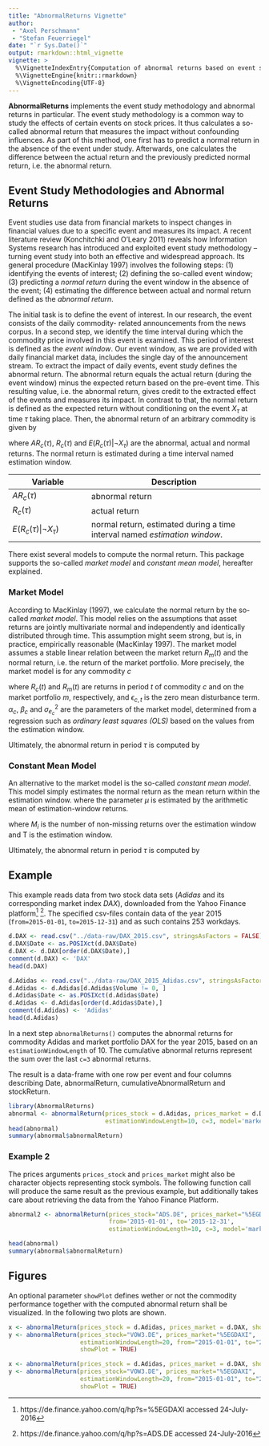 ```yaml
---
title: "AbnormalReturns Vignette"
author: 
 - "Axel Perschmann"
 - "Stefan Feuerriegel"
date: "`r Sys.Date()`"
output: rmarkdown::html_vignette
vignette: >
  %\VignetteIndexEntry{Computation of abnormal returns based on event study methodology}
  %\VignetteEngine{knitr::rmarkdown}
  %\VignetteEncoding{UTF-8}
---
```


**AbnormalReturns** implements the event study methodology and abnormal returns in particular. The event study methodology is a common way to study the effects of certain events on stock prices. It thus calculates a so-called abnormal return that measures the impact without confounding influences. As part of this method, one first has to predict a normal return in the absence of the event under study. Afterwards, one calculates the difference between the actual return and the previously predicted normal return, i.e. the abnormal return.

## Event Study Methodologies and Abnormal Returns
Event studies use data from financial markets to inspect changes in financial values due to a specific event and measures its impact. A recent literature review (Konchitchki and O'Leary 2011) reveals how Information Systems research has introduced and exploited event study methodology – turning event study into both an effective and widespread approach. Its general procedure (MacKinlay 1997) involves the following steps: (1) identifying the events of interest; (2) defining the so-called event window; (3) predicting a *normal return* during the event window in the absence of the event; (4) estimating the difference between actual and normal return defined as the *abnormal return*.

The initial task is to define the event of interest. In our research, the event consists of the daily commodity- related announcements from the news corpus. In a second step, we identify the time interval during which the commodity price involved in this event is examined. This period of interest is defined as the *event window*. Our event window, as we are provided with daily financial market data, includes the single day of the announcement stream. To extract the impact of daily events, event study defines the abnormal return. The abnormal return equals the actual return (during the event window) minus the expected return based on the pre-event time. This resulting value, i.e. the abnormal return, gives credit to the extracted effect of the events and measures its impact. In contrast to that, the normal return is defined as the expected return without conditioning on the event $X_\tau$ at time $\tau$ taking place. Then, the abnormal return of an arbitrary commodity is given by

\begin{equation}
    AR_c(\tau) = R_c(\tau) - E[R_c(\tau) \,|\, \neg X_\tau]
\end{equation}

where $AR_c(\tau)$, $R_c(\tau)$ and $E(R_c(\tau)|\neg X_\tau)$ are the abnormal, actual and normal returns. The normal return is estimated during a time interval named estimation window.

Variable | Description 
------------- | ----------------------------
$AR_c(\tau)$ | abnormal return
$R_c(\tau)$  | actual return
$E(R_c(\tau)|\neg X_\tau)$ | normal return, estimated during a time interval named *estimation window*.

There exist several models to compute the normal return. This package supports the so-called *market model* and *constant mean model*, hereafter explained.

### Market Model
According to MacKinlay (1997), we calculate the normal return by the so-called *market model*. This model relies on the assumptions that asset returns are jointly multivariate normal and independently and identically distributed through time. This assumption might seem strong, but is, in practice, empirically reasonable (MacKinlay 1997). The market model assumes a stable linear relation between the market return $R_m(t)$ and the normal return, i.e. the return of the market portfolio. More precisely, the market model is for any commodity $c$

\begin{equation}
R_c(t) = \alpha_c + \beta_cR_m(t) + \epsilon_{c,t},\enspace E(\epsilon_{c,t})=0,\enspace Var(\epsilon_{c,t})=\sigma^2_{e_c}
\end{equation}

where $R_c(t)$ and $R_m(t)$ are returns in period $t$ of commodity $c$ and on the market portfolio $m$, respectively, and $\epsilon_{c,t}$ is the zero mean disturbance term. $\alpha_c$, $\beta_c$ and $\sigma^2_{e_c}$ are the parameters of the market model, determined from a regression such as *ordinary least squares (OLS)* based on the values from the estimation window.

Ultimately, the abnormal return in period $\tau$ is computed by
\begin{equation}
AR_c(\tau) := R_c(\tau) - \alpha_c - \beta_cR_m(\tau)
\end{equation}

### Constant Mean Model
An alternative to the market model is the so-called *constant mean model*. This model simply estimates the normal return as the mean return within the estimation window.
\begin{equation}
R_c(t) = \mu_{c} + \epsilon_{c,t},\enspace E(\epsilon_{c,t})=0,\enspace Var(\epsilon_{c,t})=\sigma^2_{e_c}
\end{equation}
where the parameter $\mu$ is estimated by the arithmetic mean of estimation-window returns.

\begin{equation}
\mu_{c} = \dfrac{1}{M_i}   \sum\limits_{t\in T} R_c(t)
\end{equation}

where $M_i$  is the number of non-missing returns over the estimation window and T is the estimation window.

Ultimately, the abnormal return in period $\tau$ is computed by
\begin{equation}
AR_c(\tau) := R_c(\tau) - \mu_{c}
\end{equation}


## Example
This example reads data from two stock data sets (*Adidas* and its corresponding market index *DAX*), downloaded from the Yahoo Finance platform^[https://de.finance.yahoo.com/q/hp?s=%5EGDAXI accessed 24-July-2016] ^[https://de.finance.yahoo.com/q/hp?s=ADS.DE accessed 24-July-2016]. The specified csv-files contain data of the year 2015 (`from=2015-01-01`, `to=2015-12-31`) and as such contains 253 workdays.

```r
d.DAX <- read.csv("../data-raw/DAX_2015.csv", stringsAsFactors = FALSE)
d.DAX$Date <- as.POSIXct(d.DAX$Date)
d.DAX <- d.DAX[order(d.DAX$Date),]
comment(d.DAX) <- 'DAX'
head(d.DAX)

d.Adidas <- read.csv("../data-raw/DAX_2015_Adidas.csv", stringsAsFactors = FALSE)
d.Adidas <- d.Adidas[d.Adidas$Volume != 0, ]
d.Adidas$Date <- as.POSIXct(d.Adidas$Date)
d.Adidas <- d.Adidas[order(d.Adidas$Date),]
comment(d.Adidas) <- 'Adidas'
head(d.Adidas)
```

In a next step `abnormalReturns()` computes the abnormal returns for commodity Adidas and market portfolio DAX for the year 2015, based on an `estimationWindowLength` of 10. The cumulative abnormal returns represent the sum over the last `c=3` abnormal returns. 

The result is a data-frame with one row per event and four columns describing Date, abnormalReturn, cumulativeAbnormalReturn and stockReturn.
```r
library(AbnormalReturns)
abnormal <- abnormalReturn(prices_stock = d.Adidas, prices_market = d.DAX,
                           estimationWindowLength=10, c=3, model='marketmodel')
head(abnormal)
summary(abnormal$abnormalReturn)
```

### Example 2
The prices arguments `prices_stock` and `prices_market` might also be character objects representing stock symbols. The following function call will produce the same result as the previous example, but additionally takes care about retrieving the data from the Yahoo Finance Platform.

```r
abnormal2 <- abnormalReturn(prices_stock="ADS.DE", prices_market="%5EGDAXI",
                            from='2015-01-01', to='2015-12-31',
                            estimationWindowLength=10, c=3, model='marketmodel')

head(abnormal)
summary(abnormal$abnormalReturn)
```


## Figures

An optional parameter `showPlot` defines wether or not the commodity performance together with the computed abnormal return shall be visualized. In the following two plots are shown.

```r
x <- abnormalReturn(prices_stock = d.Adidas, prices_market = d.DAX, showPlot = TRUE)
y <- abnormalReturn(prices_stock="VOW3.DE", prices_market="%5EGDAXI",
                    estimationWindowLength=20, from="2015-01-01", to="2015-12-31",
                    showPlot = TRUE)
```

```r
x <- abnormalReturn(prices_stock = d.Adidas, prices_market = d.DAX, showPlot = TRUE)
y <- abnormalReturn(prices_stock="VOW3.DE", prices_market="%5EGDAXI",
                    estimationWindowLength=20, from="2015-01-01", to="2015-12-31",
                    showPlot = TRUE)
```

